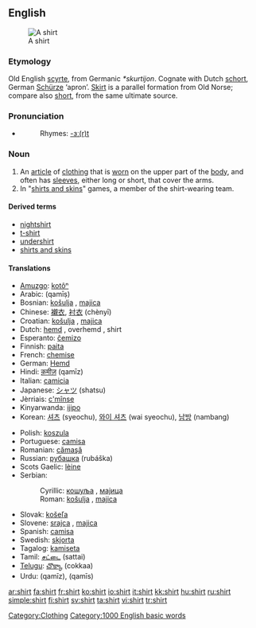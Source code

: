 {{wikipedia}}
==English==
[[Image:Shirt.jpg|thumb|A shirt]]
===Etymology===
Old English [[scyrte]], from Germanic ''*skurtijon''.  Cognate with Dutch [[schort]], German [[Schürze]] ‘apron’.  [[skirt|Skirt]] is a parallel formation from Old Norse; compare also [[short]], from the same ultimate source.

===Pronunciation===
*{{audio|en-us-shirt.ogg|Audio (US)}}
*:Rhymes: [[Rhymes:English:-ɜː(r)t|-ɜː(r)t]]

===Noun===
{{en-noun}}

# An [[article]] of [[clothing]] that is [[wear|worn]] on the upper part of the [[body]], and often has [[sleeve]]s, either long or short, that cover the arms.
# In "[[shirts and skins]]" games, a member of the shirt-wearing team. 

====Derived terms====
*[[nightshirt]]
*[[t-shirt]]
*[[undershirt]]
*[[shirts and skins]]

====Translations====
{{top}}
*[[Amuzgo]]: [[kotôⁿ]]
*Arabic: {{ARchar|[[قميص]]}} (qamīṣ) {{m}}
*Bosnian: [[košulja#Bosnian|košulja]] {{f}}, [[majica#Bosnian|majica]] {{f}}
*Chinese: [[襯衣]], [[衬衣]] (chènyī)
*Croatian: [[košulja#Croatian|košulja]] {{f}}, [[majica#Croatian|majica]] {{f}}
*Dutch: [[hemd]] {{n}}, overhemd {{n}}, shirt
*Esperanto: [[ĉemizo]]
*Finnish: [[paita]]
*French: [[chemise]] {{f}}
*German: [[Hemd]] {{n}}
*Hindi: [[क़मीज़]] (qamīz) {{f}}
*Italian: [[camicia]] {{f}}
*Japanese: [[シャツ]] (shatsu)
*Jèrriais: [[c'mînse]] {{f}}
*Kinyarwanda: [[ijipo]]
*Korean: [[셔츠]] (syeochu), [[와이 셔츠]] (wai syeochu), [[남방]] (nambang)
{{mid}}
*Polish: [[koszula]] {{f}}
*Portuguese: [[camisa]] {{f}}
*Romanian: [[cămaşă]] {{f}}
*Russian: [[рубашка]] (rubáška) {{f}}
*Scots Gaelic: [[lèine]] {{f}}
*Serbian:
*:Cyrillic: [[кошуља#Serbian|кошуља]] {{f}}, [[мајица#Serbian|мајица]] {{f}}
*:Roman: [[košulja#Serbian|košulja]] {{f}}, [[majica#Serbian|majica]] {{f}}
*Slovak: [[košeľa]] {{f}}
*Slovene: [[srajca]] {{f}}, [[majica]] {{f}}
*Spanish: [[camisa]] {{f}}
*Swedish: [[skjorta]] {{c}}
*Tagalog: [[kamiseta]]
*Tamil: [[சட்டை]] (sattai)
*[[Telugu]]: [[చొక్కా]] (cokkaa)
*Urdu: {{URchar|[[قمیض]]}} (qamīz), {{URchar|[[قمیص]]}} (qamīs)
{{bottom}}

[[Category:Clothing]]
[[Category:1000 English basic words]]

[[ar:shirt]]
[[fa:shirt]]
[[fr:shirt]]
[[ko:shirt]]
[[io:shirt]]
[[it:shirt]]
[[kk:shirt]]
[[hu:shirt]]
[[ru:shirt]]
[[simple:shirt]]
[[fi:shirt]]
[[sv:shirt]]
[[ta:shirt]]
[[vi:shirt]]
[[tr:shirt]]